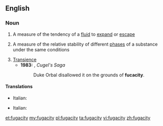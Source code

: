 ==English==
{{wikipedia}}

===Noun===
{{en-noun|fugacities}}

# A measure of the tendency of a [[fluid]] to [[expand]] or [[escape]]
# {{context|physics}} A measure of the relative stability of different [[phase]]s of a substance under the same conditions
# [[transience|Transience]]
#* '''1983:''' {{w|Jack Vance}}, ''Cugel's Saga''
#*: Duke Orbal disallowed it on the grounds of '''fucacity'''.

====Translations====
{{trans-top|measure of the tendency of a fluid to expand or escape}}
* Italian: {{t-|it|fugacità|f}}
{{trans-mid}}
{{trans-bottom}}

{{trans-top|measure of the relative stability of different phases of a substance under the same conditions}}
* Italian: {{t-|it|fugacità|f}}
{{trans-mid}}
{{trans-bottom}}

{{trans-top|transience}}
{{trans-mid}}
{{trans-bottom}}

[[et:fugacity]]
[[my:fugacity]]
[[pl:fugacity]]
[[ta:fugacity]]
[[vi:fugacity]]
[[zh:fugacity]]